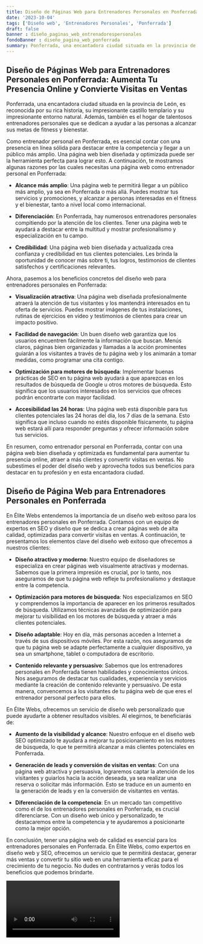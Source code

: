 ```yaml
---
title: Diseño de Páginas Web para Entrenadores Personales en Ponferrada
date: '2023-10-04'
tags: ['Diseño web', 'Entrenadores Personales', 'Ponferrada']
draft: false
banner : diseño_paginas_web_entrenadorespersonales
fondoBanner : diseño_pagina_web_ponferrada
summary: Ponferrada, una encantadora ciudad situada en la provincia de León, es reconocida por su rica historia, su impresionante castillo templario y su impresionante entorno natural. Además, también es el hogar de talentosos entrenadores personales que se dedican a ayudar a las personas a alcanzar sus metas de fitness y bienestar.
---
```


## Diseño de Páginas Web para Entrenadores Personales en Ponferrada: Aumenta Tu Presencia Online y Convierte Visitas en Ventas

Ponferrada, una encantadora ciudad situada en la provincia de León, es reconocida por su rica historia, su impresionante castillo templario y su impresionante entorno natural. Además, también es el hogar de talentosos entrenadores personales que se dedican a ayudar a las personas a alcanzar sus metas de fitness y bienestar.

Como entrenador personal en Ponferrada, es esencial contar con una presencia en línea sólida para destacar entre la competencia y llegar a un público más amplio. Una página web bien diseñada y optimizada puede ser la herramienta perfecta para lograr esto. A continuación, te mostramos algunas razones por las cuales necesitas una página web como entrenador personal en Ponferrada:

- **Alcance más amplio**: Una página web te permitirá llegar a un público más amplio, ya sea en Ponferrada o más allá. Puedes mostrar tus servicios y promociones, y alcanzar a personas interesadas en el fitness y el bienestar, tanto a nivel local como internacional.

- **Diferenciación**: En Ponferrada, hay numerosos entrenadores personales compitiendo por la atención de los clientes. Tener una página web te ayudará a destacar entre la multitud y mostrar profesionalismo y especialización en tu campo.

- **Credibilidad**: Una página web bien diseñada y actualizada crea confianza y credibilidad en tus clientes potenciales. Les brinda la oportunidad de conocer más sobre ti, tus logros, testimonios de clientes satisfechos y certificaciones relevantes.

Ahora, pasemos a los beneficios concretos del diseño web para entrenadores personales en Ponferrada:

- **Visualización atractiva**: Una página web diseñada profesionalmente atraerá la atención de tus visitantes y los mantendrá interesados en tu oferta de servicios. Puedes mostrar imágenes de tus instalaciones, rutinas de ejercicios en video y testimonios de clientes para crear un impacto positivo.

- **Facilidad de navegación**: Un buen diseño web garantiza que los usuarios encuentren fácilmente la información que buscan. Menús claros, páginas bien organizadas y llamadas a la acción prominentes guiarán a los visitantes a través de tu página web y los animarán a tomar medidas, como programar una cita contigo.

- **Optimización para motores de búsqueda**: Implementar buenas prácticas de SEO en tu página web ayudará a que aparezcas en los resultados de búsqueda de Google u otros motores de búsqueda. Esto significa que los usuarios interesados en los servicios que ofreces podrán encontrarte con mayor facilidad.

- **Accesibilidad las 24 horas**: Una página web está disponible para tus clientes potenciales las 24 horas del día, los 7 días de la semana. Esto significa que incluso cuando no estés disponible físicamente, tu página web estará allí para responder preguntas y ofrecer información sobre tus servicios.

En resumen, como entrenador personal en Ponferrada, contar con una página web bien diseñada y optimizada es fundamental para aumentar tu presencia online, atraer a más clientes y convertir visitas en ventas. No subestimes el poder del diseño web y aprovecha todos sus beneficios para destacar en tu profesión y en esta encantadora ciudad.

<GifSeo />

<Cta />

## Diseño de Página Web para Entrenadores Personales en Ponferrada

En Élite Webs entendemos la importancia de un diseño web exitoso para los entrenadores personales en Ponferrada. Contamos con un equipo de expertos en SEO y diseño que se dedica a crear páginas web de alta calidad, optimizadas para convertir visitas en ventas. A continuación, te presentamos los elementos clave del diseño web exitoso que ofrecemos a nuestros clientes:

- **Diseño atractivo y moderno**: Nuestro equipo de diseñadores se especializa en crear páginas web visualmente atractivas y modernas. Sabemos que la primera impresión es crucial, por lo tanto, nos aseguramos de que tu página web refleje tu profesionalismo y destaque entre la competencia.

- **Optimización para motores de búsqueda**: Nos especializamos en SEO y comprendemos la importancia de aparecer en los primeros resultados de búsqueda. Utilizamos técnicas avanzadas de optimización para mejorar tu visibilidad en los motores de búsqueda y atraer a más clientes potenciales.

- **Diseño adaptable**: Hoy en día, más personas acceden a Internet a través de sus dispositivos móviles. Por esta razón, nos aseguramos de que tu página web se adapte perfectamente a cualquier dispositivo, ya sea un smartphone, tablet o computadora de escritorio.

- **Contenido relevante y persuasivo**: Sabemos que los entrenadores personales en Ponferrada tienen habilidades y conocimientos únicos. Nos aseguramos de destacar tus cualidades, experiencia y servicios mediante la creación de contenido relevante y persuasivo. De esta manera, convencemos a los visitantes de tu página web de que eres el entrenador personal perfecto para ellos.

En Élite Webs, ofrecemos un servicio de diseño web personalizado que puede ayudarte a obtener resultados visibles. Al elegirnos, te beneficiarás de:

- **Aumento de la visibilidad y alcance**: Nuestro enfoque en el diseño web SEO optimizado te ayudará a mejorar tu posicionamiento en los motores de búsqueda, lo que te permitirá alcanzar a más clientes potenciales en Ponferrada.

- **Generación de leads y conversión de visitas en ventas**: Con una página web atractiva y persuasiva, lograremos captar la atención de los visitantes y guiarlos hacia la acción deseada, ya sea realizar una reserva o solicitar más información. Esto se traduce en un aumento en la generación de leads y en la conversión de visitantes en ventas.

- **Diferenciación de la competencia**: En un mercado tan competitivo como el de los entrenadores personales en Ponferrada, es crucial diferenciarse. Con un diseño web único y personalizado, te destacaremos entre la competencia y te ayudaremos a posicionarte como la mejor opción.

En conclusión, tener una página web de calidad es esencial para los entrenadores personales en Ponferrada. En Élite Webs, como expertos en diseño web y SEO, ofrecemos un servicio que te permitirá destacar, generar más ventas y convertir tu sitio web en una herramienta eficaz para el crecimiento de tu negocio. No dudes en contratarnos y verás todos los beneficios que podemos brindarte.

<Video />

<CtaBot job='Entrenadores Personales' city='Ponferrada'/>

<Gmaps query='Ponferrada+españa+maps' />